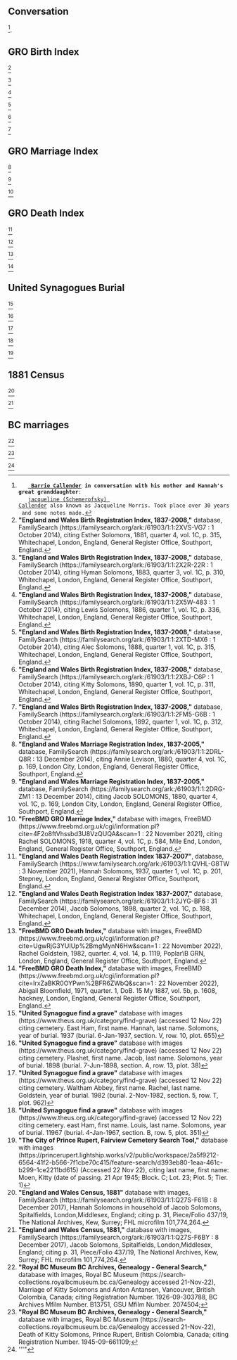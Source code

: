== Conversation ==

<ref name="CONVO-JC">
    '''[[Callender-401 | Barrie Callender]] in conversation with his mother and Hannah's great granddaughter''': 
    [[Schemerofsky-1 |jacqueline (Schemerofsky) Callender]] also known as Jacqueline Morris. Took place over 30 years and some notes made.
</ref>.

== GRO Birth Index ==
<ref name="BC1">
'''"England and Wales Birth Registration Index, 1837-2008,"''' database, FamilySearch (https://familysearch.org/ark:/61903/1:1:2XVS-VG7 : 1 October 2014),
citing Esther Solomons, 1881, quarter 4, vol. 1C, p. 315, Whitechapel, London, England, General Register Office, Southport, England. 
</ref>

<ref name="BC2">
'''"England and Wales Birth Registration Index, 1837-2008,"''' database, FamilySearch (https://familysearch.org/ark:/61903/1:1:2X2R-22R : 1 October 2014), 
citing Hyman Solomons, 1883, quarter 3, vol. 1C, p. 310, Whitechapel, London, England, General Register Office, Southport, England. 
</ref>

<ref name="BC3">
'''"England and Wales Birth Registration Index, 1837-2008,"''' database, FamilySearch (https://familysearch.org/ark:/61903/1:1:2X5W-483 : 1 October 2014),
citing Lewis Solomons, 1886, quarter 1, vol. 1C, p. 336, Whitechapel, London, England, General Register Office, Southport, England. 
</ref>

<ref name="BC4">
'''"England and Wales Birth Registration Index, 1837-2008,"''' database, FamilySearch (https://familysearch.org/ark:/61903/1:1:2XTD-MX6 : 1 October 2014),
citing Alec Solomons, 1888, quarter 1, vol. 1C, p. 315, Whitechapel, London, England, General Register Office, Southport, England.
</ref>

<ref name="BC5">
'''"England and Wales Birth Registration Index, 1837-2008,"''' database, FamilySearch (https://familysearch.org/ark:/61903/1:1:2XBJ-C6P : 1 October 2014),
citing Kitty Solomons, 1890, quarter 1, vol. 1C, p. 311, Whitechapel, London, England, General Register Office, Southport, England.
</ref>

<ref name="BC6">
'''"England and Wales Birth Registration Index, 1837-2008,"''' database, FamilySearch (https://familysearch.org/ark:/61903/1:1:2FM5-G6B : 1 October 2014),
citing Rachel Solomons, 1892, quarter 1, vol. 1C, p. 312, Whitechapel, London, England, General Register Office, Southport, England.
</ref>

== GRO Marriage Index ==
<ref name="MC1">
'''"England and Wales Marriage Registration Index, 1837-2005,"''' database, FamilySearch (https://familysearch.org/ark:/61903/1:1:2DRL-Q8R : 13 December 2014),
citing Annie Levison, 1880, quarter 4, vol. 1C, p. 169, London City, London, England, General Register Office, Southport, England.
</ref>

<ref name="MC1">
'''"England and Wales Marriage Registration Index, 1837-2005,"''' database, FamilySearch (https://familysearch.org/ark:/61903/1:1:2DRG-ZM1 : 13 December 2014), 
citing Jacob SOLOMONS, 1880, quarter 4, vol. 1C, p. 169, London City, London, England, General Register Office, Southport, England.
</ref>

<ref name="MC1">
'''"FreeBMD GRO Marriage Index,"''' database with images, FreeBMD (https://www.freebmd.org.uk/cgi/information.pl?cite=4F2o8ftVhssbd3U8VzQUQA&scan=1 : 22 November 2021), 
citing Rachel SOLOMONS, 1918, quarter 4, vol. 1C, p. 584, Mile End, London, England, General Register Office, Southport, England.
</ref>


== GRO Death Index ==
<ref name="DC1">
'''"England and Wales Death Registration Index 1837-2007"''', database, FamilySearch (https://www.familysearch.org/ark:/61903/1:1:QVHL-G8TW : 3 November 2021),
Hannah Solomons, 1937, quarter 1, vol. 1C, p. 201, Stepney, London, England, General Register Office, Southport, England.
</ref>

<ref name="DC1">
'''"England and Wales Death Registration Index 1837-2007,"''' database, FamilySearch (https://familysearch.org/ark:/61903/1:1:2JYG-BF6 : 31 December 2014),
Jacob Solomons, 1898, quarter 2, vol. 1C, p. 188, Whitechapel, London, England, General Register Office, Southport, England.
</ref>

<ref name="DC1">
'''"FreeBMD GRO Death Index,"''' database with images, FreeBMD (https://www.freebmd.org.uk/cgi/information.pl?cite=UgwRjG3YUIUp%2BmgMynN6Hw&scan=1 : 22 November 2022),
Rachel Goldstein, 1982, quarter. 4, vol. 14, p. 1119, Poplar\B GRN, London, England, General Register Office, Southport, England.
</ref>

<ref name="DC1">
'''"FreeBMD GRO Death Index,"''' database with images, FreeBMD (https://www.freebmd.org.uk/cgi/information.pl?cite=lrxZaBKR0OYPwn%2BFR6ZWbQ&scan=1 : 22 November 2022),
Abigail Bloomfield, 1971, quarter. 1, DoB. 15 My 1887, vol. 5b, p. 1608, hackney, London, England, General Register Office, Southport, England.
</ref>

== United Synagogues Burial ==
<ref name="BUR1">
'''"United Synagogue find a grave"''' database with images (https://www.theus.org.uk/category/find-grave) (accessed 12 Nov 22)
citing cemetery. East Ham, first name. Hannah, last name. Solomons, year of burial. 1937
(burial. 6-Jan-1937, section. V, row. 10, plot. 655)
</ref>

<ref name="BUR1">
'''"United Synagogue find a grave"''' database with images (https://www.theus.org.uk/category/find-grave) (accessed 12 Nov 22)
citing cemetery. Plashet, first name. Jacob, last name. Solomons, year of burial. 1898
(burial. 7-Jun-1898, section. A, row. 13, plot. 38)
</ref>

<ref name="BUR1">
'''"United Synagogue find a grave"''' database with images (https://www.theus.org.uk/category/find-grave) (accessed 12 Nov 22)
citing cemetery. Waltham Abbey, first name. Rachel, last name. Goldstein, year of burial. 1982
(burial. 2-Nov-1982, section. 5, row. T, plot. 962)
</ref>

<ref name="BUR1">
'''"United Synagogue find a grave"''' database with images (https://www.theus.org.uk/category/find-grave) (accessed 12 Nov 22)
citing cemetery. east Ham, first name. Louis, last name. Solomons, year of burial. 11967
(burial. 4-Jan-1967, section. B, row. 5, plot. 351)
</ref>

<ref name="BUR1">
'''"The City of Prince Rupert, Fairview Cemetery Search Tool,"''' database with images (https://princerupert.lightship.works/v2/public/workspace/2a5f9212-6564-41f2-b566-7f1cbe70c415/feature-search/d393eb80-1eaa-461c-b299-1ce2211bd615) (Accessed 22 Nov 22),
citing last name, first name: Moen, Kitty (date of passing. 21 Apr 1945; Block. C; Lot. 23; Plot. 5; Tier. 1)
</ref>


== 1881 Census ==
<ref name="1881Census">
'''"England and Wales Census, 1881"''' database with images, FamilySearch (https://familysearch.org/ark:/61903/1:1:Q27S-F61B : 8 December 2017), 
Hannah Solomons in household of Jacob Solomons, Spitalfields, London,Middlesex, England; 
citing p. 31, Piece/Folio 437/19, The National Archives, Kew, Surrey; FHL microfilm 101,774,264.
</ref>

<ref name="1881Census">
'''"England and Wales Census, 1881,"''' database with images, FamilySearch (https://familysearch.org/ark:/61903/1:1:Q27S-F6BY : 8 December 2017),
Jacob Solomons, Spitalfields, London,Middlesex, England;
citing p. 31, Piece/Folio 437/19, The National Archives, Kew, Surrey; FHL microfilm 101,774,264.
</ref>

== BC marriages ==
<ref name="MC1">
'''"Royal BC Museum BC Archives, Genealogy - General Search,"''' database with images, Royal BC Museum (https://search-collections.royalbcmuseum.bc.ca/Genealogy accessed 21-Nov-22),
Marriage of Kitty Solomons and Anton Antansen, Vancouver, British Colombia, Canada;
citing Registration Number. 1926-09-303788, BC Archives Mfilm Number. B13751, GSU Mfilm Number. 2074504;
</ref>

<ref name="DC1">
'''"Royal BC Museum BC Archives, Genealogy - General Search,"''' database with images, Royal BC Museum (https://search-collections.royalbcmuseum.bc.ca/Genealogy accessed 21-Nov-22),
Death of Kitty Solomons, Prince Rupert, British Colombia, Canada;
citing Registration Number. 1945-09-661109;
</ref>

<ref name="BUR1">
'''"
</ref>
